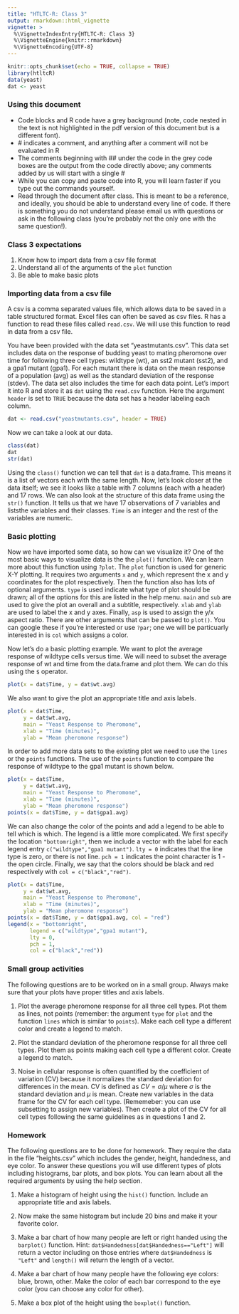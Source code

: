 ```yaml
---
title: "HTLTC-R: Class 3"
output: rmarkdown::html_vignette
vignette: >
  %\VignetteIndexEntry{HTLTC-R: Class 3}
  %\VignetteEngine{knitr::rmarkdown}
  %\VignetteEncoding{UTF-8}
---
```


```r
knitr::opts_chunk$set(echo = TRUE, collapse = TRUE)
library(htltcR)
data(yeast)
dat <- yeast
```

### Using this document

* Code blocks and R code have a grey background (note, code nested in the text is not highlighted in the pdf version of this document but is a different font).
* \# indicates a comment, and anything after a comment will not be evaluated in R
* The comments beginning with \#\# under the code in the grey code boxes are the output from the code directly above; any comments added by us will start with a single \#
* While you can copy and paste code into R, you will learn faster if you type out the commands yourself. 
* Read through the document after class. This is meant to be a reference, and ideally, you should be able to understand every line of code. If there is something you do not understand please email us with questions or ask in the following class (you're probably not the only one with the same question!). 

### Class 3 expectations
1. Know how to import data from a csv file format
2. Understand all of the arguments of the `plot` function
3. Be able to make basic plots 

### Importing data from a csv file 

A csv is a comma separated values file, which allows data to be saved in a table structured format. Excel files can often be saved as csv files. R has a function to read these files called `read.csv`. We will use this function to read in data from a csv file.

You have been provided with the data set "yeastmutants.csv". This data set includes data on the response of budding yeast to mating pheromone over time for following three cell types: wildtype (wt), an sst2 mutant (sst2), and a gpa1 mutant (gpa1). For each mutant there is data on the mean response of a population (avg) as well as the standard deviation of the response (stdev). The data set also includes the time for each data point. Let's import it into R and store it as `dat` using the `read.csv` function. Here the argument `header` is set to `TRUE` because the data set has a header labeling each column. 

```r
dat <- read.csv("yeastmutants.csv", header = TRUE)
```

Now we can take a look at our data.
 
```r
class(dat)
dat
str(dat)
```

Using the `class()` function we can tell that `dat` is a data.frame. This means it is a list of vectors each with the same length. Now, let's look closer at the data itself; we see it looks like a table with 7 columns (each with a header) and 17 rows. We can also look at the structure of this data frame using the `str()` function. It tells us that we have 17 observations of 7 variables and liststhe variables and their classes. `Time` is an integer and the rest of the variables are numeric.

### Basic plotting

Now we have imported some data, so how can we visualize it? One of the most basic ways to visualize data is the the `plot()` function. We can learn more about this function using `?plot`. The `plot` function is used for generic X-Y plotting. It requires two arguments `x` and `y`, which represent the x and y coordinates for the plot respectively. Then the function also has lots of optional arguments. `type` is used indicate what type of plot should be drawn; all of the options for this are listed in the help menu. `main` and `sub` are used to give the plot an overall and a subtitle, respectively. `xlab` and `ylab` are used to label the x and y axes. Finally, `asp` is used to assign the y/x aspect ratio. There are other arguments that can be passed to `plot()`. You can google these if you're interested or use `?par`; one we will be particuarly interested in is `col` which assigns a color. 

Now let's do a basic plotting example. We want to plot the average response of wildtype cells versus time. We will need to subset the average response of wt and time from the data.frame and plot them. We can do this using the `$` operator. 

```r
plot(x = dat$Time, y = dat$wt.avg)
```

\pagebreak
We also want to give the plot an appropriate title and axis labels.

```r
plot(x = dat$Time, 
     y = dat$wt.avg, 
     main = "Yeast Response to Pheromone", 
     xlab = "Time (minutes)", 
     ylab = "Mean pheromone response")
```

\pagebreak
In order to add more data sets to the existing plot we need to use the `lines` or the `points` functions. The use of the `points` function to compare the response of wildtype to the gpa1 mutant is shown below. 

```r
plot(x = dat$Time, 
     y = dat$wt.avg, 
     main = "Yeast Response to Pheromone", 
     xlab = "Time (minutes)", 
     ylab = "Mean pheromone response")
points(x = dat$Time, y = dat$gpa1.avg)
```

We can also change the color of the points and add a legend to be able to tell which is which. The legend is a little more complicated. We first specify the location `"bottomright"`, then we include a vector with the label for each legend entry `c("wildtype","gpa1 mutant")`. `lty = 0` indicates that the line type is zero, or there is not line. `pch = 1` indicates the point character is 1 - the open circle. Finally, we say that the colors should be black and red respectively with `col = c("black","red")`. 

```r
plot(x = dat$Time, 
     y = dat$wt.avg, 
     main = "Yeast Response to Pheromone", 
     xlab = "Time (minutes)", 
     ylab = "Mean pheromone response")
points(x = dat$Time, y = dat$gpa1.avg, col = "red")
legend(x = "bottomright", 
       legend = c("wildtype","gpa1 mutant"), 
       lty = 0, 
       pch = 1, 
       col = c("black","red"))
```

### Small group activities

The following questions are to be worked on in a small group. Always make sure that your plots have proper titles and axis labels. 

1. Plot the average pheromone response for all three cell types. Plot them as lines, not points (remember: the argument `type` for `plot` and the function `lines` which is similar to `points`). Make each cell type a different color and create a legend to match. 

2. Plot the standard deviation of the pheromone response for all three cell types. Plot them as points making each cell type a different color. Create a legend to match.

3. Noise in cellular response is often quantified by the coefficient of variation (CV) because it normalizes the standard deviation for differences in the mean. CV is defined as $CV=\sigma/\mu$ where $\sigma$ is the standard deviation and $\mu$ is mean. Create new variables in the data frame for the CV for each cell type. (Rememeber: you can use subsetting to assign new variables). Then create a plot of the CV for all cell types following the same guidelines as in questions 1 and 2.

\pagebreak

### Homework
The following questions are to be done for homework. They require the data in the file "heights.csv" which includes the gender, height, handedness, and eye color. To answer these questions you will use different types of plots including histograms, bar plots, and box plots. You can learn about all the required arguments by using the help section. 

1. Make a histogram of height using the `hist()` function. Include an appropriate title and axis labels.

2. Now make the same histogram but include 20 bins and make it your favorite color. 

3. Make a bar chart of how many people are left or right handed using the `barplot()` function. Hint: `dat$Handedness[dat$Handedness=="Left"]` will return a vector including on those entries where `dat$Handedness` is `"Left"` and `length()` will return the length of a vector. 

4. Make a bar chart of how many people have the following eye colors: blue, brown, other. Make the color of each bar correspond to the eye color (you can choose any color for other). 

5. Make a box plot of the height using the `boxplot()` function. 